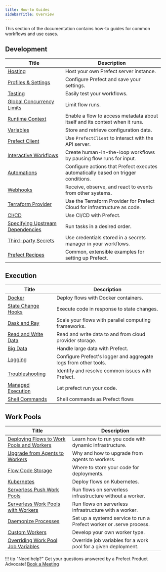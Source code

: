 ```yaml
---
title: How-to Guides
sidebarTitle: Overview
---
```


This section of the documentation contains how-to guides for common workflows and use cases.

## Development

| Title                                                  | Description                                                                                        |
| -------------------------------------------------------- | -------------------------------------------------------------------------------------------------- |
| [Hosting](/2.19.4/guides/host/) | Host your own Prefect server instance. |
| [Profiles & Settings](/2.19.4/guides/settings/) | Configure Prefect and save your settings. |
| [Testing](/2.19.4/guides/testing/) | Easily test your workflows. |
| [Global Concurrency Limits](/2.19.4/guides/global-concurrency-limits/) | Limit flow runs. |
| [Runtime Context](/2.19.4/guides/runtime-context/) | Enable a flow to access metadata about itself and its context when it runs.  |
| [Variables](/2.19.4/guides/variables/) | Store and retrieve configuration data. |
| [Prefect Client](/2.19.4/guides/using-the-client/) | Use `PrefectClient` to interact with the API server. |
| [Interactive Workflows](/2.19.4/guides/creating-interactive-workflows/) | Create human-in-the-loop workflows by pausing flow runs for input. |
| [Automations](/2.19.4/guides/automations/) | Configure actions that Prefect executes automatically based on trigger conditions. |
| [Webhooks](/2.19.4/guides/webhooks/) | Receive, observe, and react to events from other systems. |
| [Terraform Provider](https://registry.terraform.io/providers/PrefectHQ/prefect/latest/docs/guides/getting-started) | Use the Terraform Provider for Prefect Cloud for infrastructure as code. |
| [CI/CD](/2.19.4/guides/ci-cd/) | Use CI/CD with Prefect. |
| [Specifying Upstream Dependencies](/2.19.4/guides/specifying-upstream-dependencies/) | Run tasks in a desired order. |
| [Third-party Secrets](/2.19.4/guides/secrets/) | Use credentials stored in a secrets manager in your workflows. |
| [Prefect Recipes](/2.19.4/recipes/recipes/) |  Common, extensible examples for setting up Prefect. |

## Execution

| Title                                                  | Description                                                                                        |
| -------------------------------------------------------- | -------------------------------------------------------------------------------------------------- |
| [Docker](/2.19.4/guides/docker/) | Deploy flows with Docker containers. |
| [State Change Hooks](/2.19.4/guides/state-change-hooks/) | Execute code in response to state changes. |
| [Dask and Ray](/2.19.4/guides/dask-ray-task-runners/) | Scale your flows with parallel computing frameworks. |
| [Read and Write Data](/2.19.4/guides/moving-data/) | Read and write data to and from cloud provider storage. |
| [Big Data](/2.19.4/guides/big-data/) | Handle large data with Prefect. |
| [Logging](/2.19.4/guides/logs/) | Configure Prefect's logger and aggregate logs from other tools. |
| [Troubleshooting](/2.19.4/guides/troubleshooting/) | Identify and resolve common issues with Prefect. |
| [Managed Execution](/2.19.4/guides/managed-execution/) | Let prefect run your code. |
| [Shell Commands](/2.19.4/guides/cli-shell/) | Shell commands as Prefect flows |

## Work Pools

| Title                                                  | Description                                                                                        |
| -------------------------------------------------------- | -------------------------------------------------------------------------------------------------- |
| [Deploying Flows to Work Pools and Workers](/2.19.4/guides/prefect-deploy/) | Learn how to run you code with dynamic infrastructure. |
| [Upgrade from Agents to Workers](/2.19.4/guides/upgrade-guide-agents-to-workers/) | Why and how to upgrade from agents to workers. |
| [Flow Code Storage](/2.19.4/guides/deployment/storage-guide/) | Where to store your code for deployments. |
| [Kubernetes](/2.19.4/guides/deployment/kubernetes/) | Deploy flows on Kubernetes. |
| [Serverless Push Work Pools](/2.19.4/guides/deployment/push-work-pools/) | Run flows on serverless infrastructure without a worker. |
| [Serverless Work Pools with Workers](/2.19.4/guides/deployment/serverless-workers/) | Run flows on serverless infrastructure with a worker. |
| [Daemonize Processes](/2.19.4/guides/deployment/daemonize/) | Set up a systemd service to run a Prefect worker or .serve process. |
| [Custom Workers](/2.19.4/guides/deployment/developing-a-new-worker-type/) | Develop your own worker type. |
| [Overriding Work Pool Job Variables](/2.19.4/guides/deployment/overriding-job-variables/) | Override job variables for a work pool for a given deployment. |

!!! tip "Need help?"
    Get your questions answered by a Prefect Product Advocate! [Book a Meeting](https://calendly.com/prefect-experts/prefect-product-advocates?utm_campaign=prefect_docs_cloud&utm_content=prefect_docs&utm_medium=docs&utm_source=docs)

